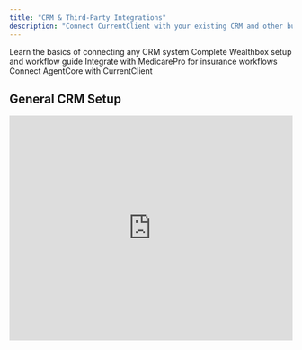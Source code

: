 ```yaml
---
title: "CRM & Third-Party Integrations"
description: "Connect CurrentClient with your existing CRM and other business tools for seamless workflow integration"
---
```


<CardGroup cols={2}>
  <Card title="General CRM Setup" icon="database">
    Learn the basics of connecting any CRM system
  </Card>
  <Card title="Wealthbox Integration" icon="chart-line-up">
    Complete Wealthbox setup and workflow guide
  </Card>
  <Card title="MedicarePro Sync" icon="user-doctor">
    Integrate with MedicarePro for insurance workflows
  </Card>
  <Card title="AgentCore Connection" icon="network-wired">
    Connect AgentCore with CurrentClient
  </Card>
</CardGroup>

## General CRM Setup

<iframe 
  src="https://www.loom.com/embed/75b30c3bd6a943ab8659d1e468c57f16" 
  width="100%" 
  height="400"
  frameBorder={0} 
  allowFullScreen
/>

**Duration:** 2 minutes

Learn the fundamental steps for connecting CurrentClient with most CRM systems, including data mapping and sync configuration.

<Steps>
  <Step title="Prepare Your CRM">
    Ensure your CRM has the necessary API access and permissions
  </Step>
  <Step title="Configure Connection">
    Set up the integration in CurrentClient's settings
  </Step>
  <Step title="Map Data Fields">
    Define how contact information flows between systems
  </Step>
  <Step title="Test Integration">
    Verify the sync is working correctly with test data
  </Step>
</Steps>

---

## Wealthbox Integration Suite

### Initial Wealthbox Setup

<iframe 
  src="https://www.loom.com/embed/6e0419823b95420095e5aaca02b9116c" 
  width="100%" 
  height={300}
  frameBorder={0} 
  allowFullScreen
/>

**Duration:** 3 minutes

Set up the initial connection between CurrentClient and Wealthbox CRM.

---

### Complete Wealthbox Integration Setup

<iframe 
  src="https://www.loom.com/embed/5c34fbcf24114abaa0946f7069758c12" 
  width="100%" 
  height={300}
  frameBorder={0} 
  allowFullScreen
/>

**Duration:** 4 minutes

Complete guide to setting up Wealthbox integration with advanced configuration options.

---

### Understanding Wealthbox Data Flow

<iframe 
  src="https://www.loom.com/embed/661422fbd7e24dd1b4a9143f2553bc2d" 
  width="100%" 
  height={300}
  frameBorder={0} 
  allowFullScreen
/>

**Duration:** 3 minutes

Understand what data flows from Wealthbox to CurrentClient and how it's used.

<Info>
  **Data Types:** Contact information, client notes, appointment history, and relationship data sync between Wealthbox and CurrentClient.
</Info>

---

### Conversation Notes Integration

<iframe 
  src="https://www.loom.com/embed/21627a59e9bc4b138a4680f867b630bc" 
  width="100%" 
  height={300}
  frameBorder={0} 
  allowFullScreen
/>

**Duration:** 3 minutes

Learn how conversation notes from CurrentClient automatically get added to Wealthbox client records.

---

### Trigger Actions to Wealthbox

<iframe 
  src="https://www.loom.com/embed/8e16611cb71841df9998213d6c27a500" 
  width="100%" 
  height={300}
  frameBorder={0} 
  allowFullScreen
/>

**Duration:** 3 minutes

Set up automated actions that trigger updates and tasks in Wealthbox based on CurrentClient activity.

---

## MedicarePro Integration

<iframe 
  src="https://www.loom.com/embed/5af35be6a56a4158b9207005e34eaa99" 
  width="100%" 
  height="400"
  frameBorder={0} 
  allowFullScreen
/>

**Duration:** 7 minutes

Deep dive into MedicarePro syncing capabilities, including lead management and client data synchronization for insurance professionals.

<Accordion title="MedicarePro Integration Benefits">
  - **Lead Synchronization:** Automatically import new leads from MedicarePro
  - **Client Data Sync:** Keep client information updated across both platforms  
  - **Appointment Integration:** Sync appointment schedules and reminders
  - **Activity Tracking:** Track all client interactions in both systems
</Accordion>

---

## AgentCore Integration

<iframe 
  src="https://www.loom.com/embed/e56180345ddb49f5883e5e132b54c253" 
  width="100%" 
  height="400"
  frameBorder={0} 
  allowFullScreen
/>

**Duration:** 7 minutes

Understand how AgentCore works with CurrentClient to create a powerful insurance sales and communication ecosystem.

<Warning>
  **Integration Requirements:** Some integrations require specific subscription levels or additional setup. Contact support if you encounter access issues.
</Warning>

## Integration Best Practices

<CardGroup cols={2}>
  <Card title="Data Consistency" icon="arrows-rotate">
    Ensure data formats are consistent between systems to avoid sync issues
  </Card>
  <Card title="Regular Monitoring" icon="magnifying-glass-chart">
    Regularly check integration status and resolve any sync conflicts
  </Card>
  <Card title="Backup Strategy" icon="floppy-disk">
    Maintain backups of critical data before setting up new integrations
  </Card>
  <Card title="Team Training" icon="chalkboard-user">
    Train your team on how integrations affect their daily workflow
  </Card>
</CardGroup>

## Troubleshooting Common Issues

<Accordion title="Integration Not Syncing">
  **Check These Items:**
  - API credentials are still valid
  - Both systems are online and accessible
  - No recent changes to field mappings
  - Integration hasn't reached usage limits
</Accordion>

<Accordion title="Duplicate Records">
  **Solutions:**
  - Review duplicate detection rules
  - Check field mapping configuration  
  - Consider using unique identifiers
  - Clean up existing duplicates before re-syncing
</Accordion>

<Tip>
  **Pro Tip:** Test integrations with a small subset of data first to identify and resolve any issues before syncing your entire database.
</Tip>